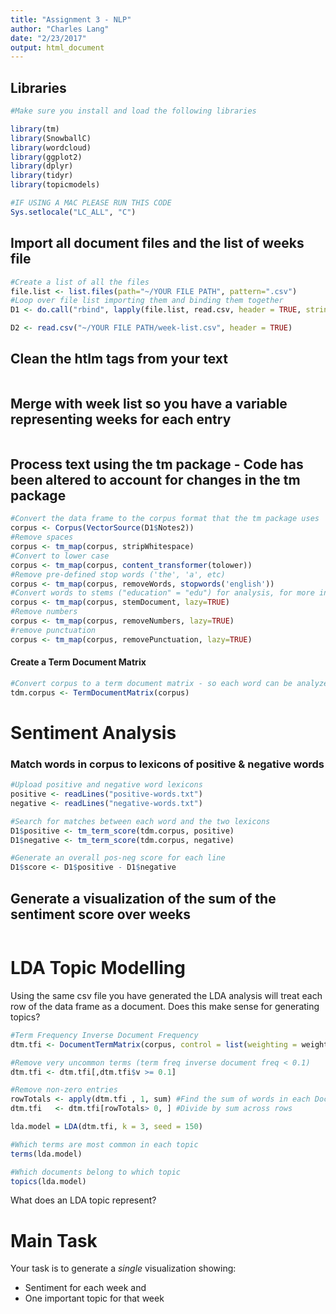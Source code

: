 ```yaml
---
title: "Assignment 3 - NLP"
author: "Charles Lang"
date: "2/23/2017"
output: html_document
---
```


## Libraries
```r
#Make sure you install and load the following libraries

library(tm)
library(SnowballC)
library(wordcloud)
library(ggplot2)
library(dplyr)
library(tidyr)
library(topicmodels)

#IF USING A MAC PLEASE RUN THIS CODE
Sys.setlocale("LC_ALL", "C")
```

## Import all document files and the list of weeks file
```r
#Create a list of all the files
file.list <- list.files(path="~/YOUR FILE PATH", pattern=".csv")
#Loop over file list importing them and binding them together
D1 <- do.call("rbind", lapply(file.list, read.csv, header = TRUE, stringsAsFactors = FALSE))

D2 <- read.csv("~/YOUR FILE PATH/week-list.csv", header = TRUE)
```

## Clean the htlm tags from your text
```r

```

## Merge with week list so you have a variable representing weeks for each entry 
```r

```

## Process text using the tm package - Code has been altered to account for changes in the tm package
```r
#Convert the data frame to the corpus format that the tm package uses
corpus <- Corpus(VectorSource(D1$Notes2))
#Remove spaces
corpus <- tm_map(corpus, stripWhitespace)
#Convert to lower case
corpus <- tm_map(corpus, content_transformer(tolower)) 
#Remove pre-defined stop words ('the', 'a', etc)
corpus <- tm_map(corpus, removeWords, stopwords('english'))
#Convert words to stems ("education" = "edu") for analysis, for more info see  http://tartarus.org/~martin/PorterStemmer/
corpus <- tm_map(corpus, stemDocument, lazy=TRUE)
#Remove numbers
corpus <- tm_map(corpus, removeNumbers, lazy=TRUE)
#remove punctuation
corpus <- tm_map(corpus, removePunctuation, lazy=TRUE)
```

#### Create a Term Document Matrix
```r
#Convert corpus to a term document matrix - so each word can be analyzed individuallly
tdm.corpus <- TermDocumentMatrix(corpus)
```

# Sentiment Analysis

### Match words in corpus to lexicons of positive & negative words
```r
#Upload positive and negative word lexicons
positive <- readLines("positive-words.txt")
negative <- readLines("negative-words.txt")

#Search for matches between each word and the two lexicons
D1$positive <- tm_term_score(tdm.corpus, positive)
D1$negative <- tm_term_score(tdm.corpus, negative)

#Generate an overall pos-neg score for each line
D1$score <- D1$positive - D1$negative

```

## Generate a visualization of the sum of the sentiment score over weeks
```r

```

# LDA Topic Modelling

Using the same csv file you have generated the LDA analysis will treat each row of the data frame as a document. Does this make sense for generating topics?

```r
#Term Frequency Inverse Document Frequency
dtm.tfi <- DocumentTermMatrix(corpus, control = list(weighting = weightTf))

#Remove very uncommon terms (term freq inverse document freq < 0.1)
dtm.tfi <- dtm.tfi[,dtm.tfi$v >= 0.1]

#Remove non-zero entries
rowTotals <- apply(dtm.tfi , 1, sum) #Find the sum of words in each Document
dtm.tfi   <- dtm.tfi[rowTotals> 0, ] #Divide by sum across rows

lda.model = LDA(dtm.tfi, k = 3, seed = 150)

#Which terms are most common in each topic
terms(lda.model)

#Which documents belong to which topic
topics(lda.model)

```

What does an LDA topic represent? 

# Main Task 

Your task is to generate a *single* visualization showing: 

- Sentiment for each week and 
- One important topic for that week

